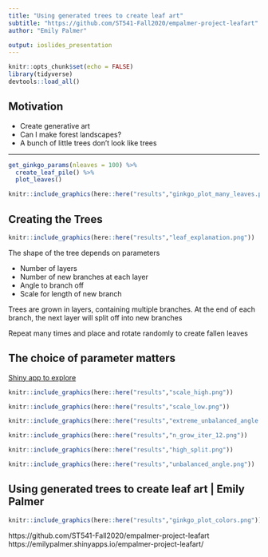 ```yaml
---
title: "Using generated trees to create leaf art"
subtitle: "https://github.com/ST541-Fall2020/empalmer-project-leafart"
author: "Emily Palmer"

output: ioslides_presentation
---
```


```r
knitr::opts_chunk$set(echo = FALSE)
library(tidyverse)
devtools::load_all()
```


## Motivation

 - Create generative art 
 - Can I make forest landscapes?
 - A bunch of little trees don't look like trees
 
----

```r
get_ginkgo_params(nleaves = 100) %>% 
  create_leaf_pile() %>% 
  plot_leaves()
```

```r
knitr::include_graphics(here::here("results","ginkgo_plot_many_leaves.png"))
```


## Creating the Trees  {.smaller .columns-2}

```r
knitr::include_graphics(here::here("results","leaf_explanation.png"))
```

The shape of the tree depends on parameters

- Number of layers 
- Number of new branches at each layer
- Angle to branch off 
- Scale for length of new branch

Trees are grown in layers, containing multiple branches. At the end of each branch, the next layer will split off into new branches



Repeat many times and place and rotate randomly to create fallen leaves

## The choice of parameter matters { .smaller .columns-2}

[Shiny app to explore](https://emilypalmer.shinyapps.io/empalmer-project-leafart/)

```r
knitr::include_graphics(here::here("results","scale_high.png"))
```

```r
knitr::include_graphics(here::here("results","scale_low.png"))
```


```r
knitr::include_graphics(here::here("results","extreme_unbalanced_angle.png"))
```

```r
knitr::include_graphics(here::here("results","n_grow_iter_12.png"))
```

```r
knitr::include_graphics(here::here("results","high_split.png"))
```

```r
knitr::include_graphics(here::here("results","unbalanced_angle.png"))
```

## Using generated trees to create leaf art | Emily Palmer { .smaller }


```r
knitr::include_graphics(here::here("results","ginkgo_plot_colors.png"))
```

https://github.com/ST541-Fall2020/empalmer-project-leafart
https://emilypalmer.shinyapps.io/empalmer-project-leafart/
